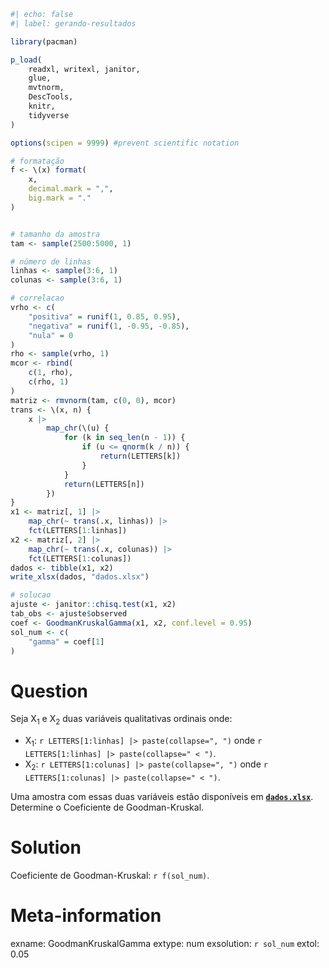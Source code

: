 ```r
#| echo: false
#| label: gerando-resultados

library(pacman)

p_load(
    readxl, writexl, janitor, 
    glue,
    mvtnorm,
    DescTools,
    knitr,
    tidyverse
)

options(scipen = 9999) #prevent scientific notation

# formatação
f <- \(x) format(
    x,
    decimal.mark = ",",
    big.mark = "."
)


# tamanho da amostra
tam <- sample(2500:5000, 1)

# número de linhas
linhas <- sample(3:6, 1)
colunas <- sample(3:6, 1)

# correlacao
vrho <- c(
    "positiva" = runif(1, 0.85, 0.95),
    "negativa" = runif(1, -0.95, -0.85),
    "nula" = 0
)
rho <- sample(vrho, 1)
mcor <- rbind(
    c(1, rho),
    c(rho, 1)
)
matriz <- rmvnorm(tam, c(0, 0), mcor)
trans <- \(x, n) {
    x |>
        map_chr(\(u) {
            for (k in seq_len(n - 1)) {
                if (u <= qnorm(k / n)) {
                    return(LETTERS[k])
                }
            }
            return(LETTERS[n])
        })
}
x1 <- matriz[, 1] |>
    map_chr(~ trans(.x, linhas)) |>
    fct(LETTERS[1:linhas])
x2 <- matriz[, 2] |>
    map_chr(~ trans(.x, colunas)) |>
    fct(LETTERS[1:colunas])
dados <- tibble(x1, x2)
write_xlsx(dados, "dados.xlsx")

# solucao
ajuste <- janitor::chisq.test(x1, x2)
tab_obs <- ajuste$observed
coef <- GoodmanKruskalGamma(x1, x2, conf.level = 0.95)
sol_num <- c(
    "gamma" = coef[1]
)

```

Question
========
Seja X~1~ e X~2~ duas variáveis qualitativas ordinais onde:

* X~1~: `r LETTERS[1:linhas] |> paste(collapse=", ")` onde `r LETTERS[1:linhas] |> paste(collapse=" < ")`.
* X~2~: `r LETTERS[1:colunas] |> paste(collapse=", ")` onde `r LETTERS[1:colunas] |> paste(collapse=" < ")`.

Uma amostra com essas duas variáveis estão disponíveis em [**`dados.xlsx`**](dados.xlsx). Determine o Coeficiente de Goodman-Kruskal.


Solution
========

Coeficiente de Goodman-Kruskal: `r f(sol_num)`.

Meta-information
================
exname: GoodmanKruskalGamma
extype: num
exsolution: `r sol_num`
extol: 0.05